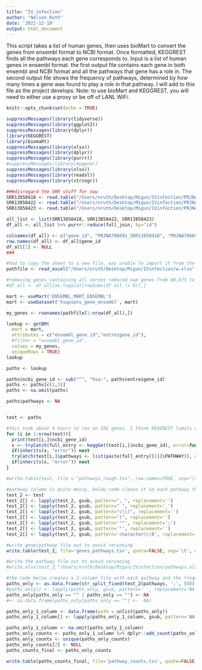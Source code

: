 ```yaml
---
title: "IV_infection"
author: "Nelson Ruth"
date: '2022-12-19'
output: html_document
---
```


This script takes a list of human genes, then uses bioMart to convert the genes from ensembl format to NCBI format. Once formatted, KEGGREST finds all the pathways each gene corresponds to. Input is a list of human genes in ensembl format. the first output file contains each gene in both ensembl and NCBI format and all the pathways that gene has a role in. The second output file shows the frequency of pathways, determined by how many times a gene was found to play a role in that pathway. I will add to this file as the project develops. Note: to use bioMart and KEGGREST, you will need to either use a proxy or be off of LANL WiFi. 


```r
knitr::opts_chunk$set(echo = TRUE)
```

```r
suppressMessages(library(tidyverse))
suppressMessages(library(ggplot2))
suppressMessages(library(dplyr))
library(KEGGREST)
library(biomaRt)
suppressMessages(library(xlsx))
suppressMessages(library(dplyr))
suppressMessages(library(purrr))
#suppressMessages(library(mygene))
suppressMessages(library(xlsx))
suppressMessages(library(readxl))
suppressMessages(library(stringr))

```

```r
###disregard the SRR stuff for now
SRR13858418 <- read.table("/Users/nruth/Desktop/Migun/IVinfection/PRJNA706691/tpms/SRR13858418_gene_tpm.tsv", header=TRUE, row.names = NULL, sep = "\t")
SRR13858422 <- read.table("/Users/nruth/Desktop/Migun/IVinfection/PRJNA706691/tpms/SRR13858422_gene_tpm.tsv", header=TRUE, row.names = NULL, sep = "\t")
SRR13858423 <- read.table("/Users/nruth/Desktop/Migun/IVinfection/PRJNA706691/tpms/SRR13858423_gene_tpm.tsv", header=TRUE, row.names = NULL, sep = "\t")

all_list <- list(SRR13858418, SRR13858422, SRR13858423)
df_all <- all_list %>% purrr::reduce(full_join, by="id")

colnames(df_all) <- c("gene_id", "PRJNA706691_SRR13858418", "PRJNA706691_SRR13858422", "PRJNA706691_SRR13858423")
row.names(df_all) <- df_all$gene_id
df_all[1] <- NULL
###

#had to copy the sheet to a new file, was unable to import it from the full pathways file
pathfile <- read_excel("/Users/nruth/Desktop/Migun/IVinfection/w.xlsx", sheet=1)
```

```r
#removing genes containing all zeroes reduced num genes from 60,675 to 26,569 genes (57% reduction)
#df_all <- df_all[as.logical(rowSums(df_all != 0)),]

mart <- useMart('ENSEMBL_MART_ENSEMBL')
mart <- useDataset('hsapiens_gene_ensembl', mart)

my_genes <- rownames(pathfile[1:nrow(df_all),])

lookup <- getBM(
  mart = mart,
  attributes = c("ensembl_gene_id","entrezgene_id"),
  #filter = "ensembl_gene_id",
  values = my_genes,
  uniqueRows = TRUE)
lookup

paths <- lookup

paths$ncbi_gene_id <- sub("^", "hsa:", paths$entrezgene_id)
paths <- paths[c(1,3)]
paths <- na.omit(paths)

paths$pathways <- NA


test <- paths

#this took about 4 hours to run on 35k genes. I think KEGGREST limits queries/sec to avoid crashes
for (i in 1:nrow(test)){
  print(test[i,]$ncbi_gene_id)
  x <- tryCatch(full_entry <- keggGet(test[i,]$ncbi_gene_id), error=function(e) e)
  if(inherits(x, "error")) next
  tryCatch(test[i,]$pathways <- list(paste(full_entry[[1]]$PATHWAY)), error=function(e) e)
  if(inherits(x, "error")) next
}

#write.table(test, file = "pathways_rough.tsv", row.names=TRUE, sep="\t")

#pathway column is quite messy, below code cleans it so each pathway the gene mapped to is separated by a ;
test_2 <- test
test_2[] <- lapply(test_2, gsub, pattern=", ", replacement='')
test_2[] <- lapply(test_2, gsub, pattern=" ", replacement='_')
test_2[] <- lapply(test_2, gsub, pattern="c\\(", replacement='')
test_2[] <- lapply(test_2, gsub, pattern=")", replacement='')
test_2[] <- lapply(test_2, gsub, pattern='""', replacement=';')
test_2[] <- lapply(test_2, gsub, pattern='"', replacement='')
test_2[] <- lapply(test_2, gsub, pattern='character\\(0', replacement='NA')

#write gene/pathway file out to avoid rerunning
write.table(test_2, file='genes_pathways.tsv', quote=FALSE, sep='\t', col.names = FALSE, row.names = FALSE)

#write the pathway file out to avoid rerunning
#write.xlsx(test_2,"/Users/nruth/Desktop/Migun/IVinfection/pathways.xlsx")

#the code below creates a 2-column file with each pathway and the frequency of that pathway
paths_only <- as.data.frame(str_split_fixed(test_2$pathways, ';', 50))
#paths_only[] <- lapply(paths_only, gsub, pattern=' ', replacement='NA')
paths_only[paths_only == "" | paths_only == ""] <- NA
#<- as.data.frame(paths_only[paths_only == ""] <-  NA)

paths_only_1_column <- data.frame(path = unlist(paths_only))
paths_only_1_column[] <- lapply(paths_only_1_column, gsub, pattern='NA', replacement=NA)

paths_only_1_column <- na.omit(paths_only_1_column)
paths_only_counts <- paths_only_1_column %>% dplyr::add_count(paths_only_1_column$path) %>% dplyr::arrange(desc(n))
paths_only_counts <- unique(paths_only_counts)
paths_only_counts[2] <- NULL
paths_counts_final <- paths_only_counts

write.table(paths_counts_final, file='pathway_counts.tsv', quote=FALSE, sep='\t', col.names = FALSE, row.names = FALSE)

```



